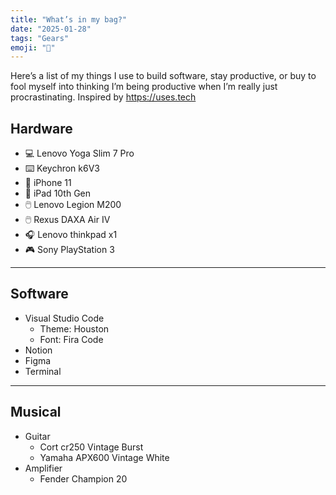 ```yaml
---
title: "What’s in my bag?"
date: "2025-01-28"
tags: "Gears"
emoji: "🎒"
---
```


Here’s a list of my things I use to build software, stay productive, or buy to fool myself into thinking
I’m being productive when I’m really just procrastinating. Inspired by https://uses.tech

## Hardware

- 💻 Lenovo Yoga Slim 7 Pro
- ⌨️ Keychron k6V3
- 📱 iPhone 11
- 📱 iPad 10th Gen
- 🖱️ Lenovo Legion M200
- 🖱️ Rexus DAXA Air IV
- 🎧 Lenovo thinkpad x1
- 🎮 Sony PlayStation 3

---

## Software

- Visual Studio Code
  - Theme: Houston
  - Font: Fira Code
- Notion
- Figma
- Terminal

---

## Musical

- Guitar
  - Cort cr250 Vintage Burst
  - Yamaha APX600 Vintage White
- Amplifier
  - Fender Champion 20
